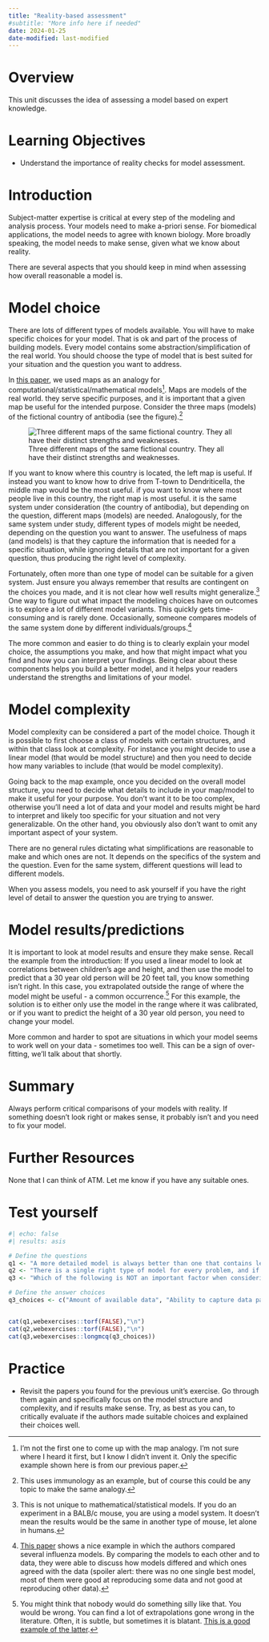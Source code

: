 ```yaml
---
title: "Reality-based assessment"
#subtitle: "More info here if needed"
date: 2024-01-25
date-modified: last-modified
---
```


# Overview

This unit discusses the idea of assessing a model based on expert knowledge.


# Learning Objectives

* Understand the importance of reality checks for model assessment.


# Introduction

Subject-matter expertise is critical at every step of the modeling and analysis process. Your models need to make a-priori sense. For biomedical applications, the model needs to agree with known biology. More broadly speaking, the model needs to make sense, given what we know about reality. 

There are several aspects that you should keep in mind when assessing how overall reasonable a model is.



# Model choice

There are lots of different types of models available. You will have to make specific choices for your model. That is ok and part of the process of building models. Every model contains some abstraction/simplification of the real world. You should choose the type of model that is best suited for your situation and the question you want to address. 

In [this paper](https://www.nature.com/articles/s41577-019-0235-3), we used maps as an analogy for computational/statistical/mathematical models[^1]. Maps are models of the real world. they serve specific purposes, and it is important that a given map be useful for the intended purpose. Consider the three maps (models) of the fictional country of antibodia (see the figure).[^map] 

![Three different maps of the same fictional country. They all have their distinct strengths and weaknesses.](nri-review-modeldetail.png){fig-alt="Three different maps of the same fictional country."}    

[^map]: This uses immunology as an example, but of course this could be any topic to make the same analogy.

If you want to know where this country is located, the left map is useful. If instead you want to know how to drive from T-town to Dendriticella, the middle map would be the most useful. if you want to know where most people live in this country, the right map is most useful. it is the same system under consideration (the country of antibodia), but depending on the question, different maps (models) are needed. Analogously, for the same system under study, different types of models might be needed, depending on the question you want to answer. The usefulness of maps (and models) is that they capture the information that is needed for a specific situation, while ignoring details that are not important for a given question, thus producing the right level of complexity.

[^1]: I'm not the first one to come up with the map analogy. I'm not sure where I heard it first, but I know I didn't invent it. Only the specific example shown here is from our previous paper.

Fortunately, often more than one type of model can be suitable for a given system. Just ensure you always remember that results are contingent on the choices you made, and it is not clear how well results might generalize.[^model] One way to figure out what impact the modeling choices have on outcomes is to explore a lot of different model variants. This quickly gets time-consuming and is rarely done. Occasionally, someone compares models of the same system done by different individuals/groups.[^comparison] 

[^model]: This is not unique to mathematical/statistical models. If you do an experiment in a BALB/c mouse, you are using a model system. It doesn’t mean the results would be the same in another type of mouse, let alone in humans.

[^comparison]: [This paper](https://doi.org/10.1371/journal.pone.0057088) shows a nice example in which the authors compared several influenza models. By comparing the models to each other and to data, they were able to discuss how models differed and which ones agreed with the data (spoiler alert: there was no one single best model, most of them were good at reproducing some data and not good at reproducing other data).

The more common and easier to do thing is to clearly explain your model choice, the assumptions you make, and how that might impact what you find and how you can interpret your findings. Being clear about these components helps you build a better model, and it helps your readers understand the strengths and limitations of your model.


# Model complexity

Model complexity can be considered a part of the model choice. Though it is possible to first choose a class of models with certain structures, and within that class look at complexity. For instance you might decide to use a linear model (that would be model structure) and then you need to decide how many variables to include (that would be model complexity). 

Going back to the map example, once you decided on the overall model structure, you need to decide what details to include in your map/model to make it useful for your purpose. You don't want it to be too complex, otherwise you'll need a lot of data and your model and results might be hard to interpret and likely too specific for your situation and not very generalizable. On the other hand, you obviously also don't want to omit any important aspect of your system. 

There are no general rules dictating what simplifications are reasonable to make and which ones are not. It depends on the specifics of the system and the question. Even for the same system, different questions will lead to different models.

When you assess models, you need to ask yourself if you have the right level of detail to answer the question you are trying to answer.


# Model results/predictions

It is important to look at model results and ensure they make sense. 
Recall the example from the introduction: If you used a linear model to look at correlations between children's age and height, and then use the model to predict that a 30 year old person will be 20 feet tall, you know something isn't right. In this case, you extrapolated outside the range of where the model might be useful - a common occurrence.[^extrapolation] For this example, the solution is to either only use the model in the range where it was calibrated, or if you want to predict the height of a 30 year old person, you need to change your model.

More common and harder to spot are situations in which your model seems to work well on your data - sometimes too well. This can be a sign of over-fitting, we'll talk about that shortly. 

[^extrapolation]: You might think that nobody would do something silly like that. You would be wrong. You can find a lot of extrapolations gone wrong in the literature. Often, it is subtle, but sometimes it is blatant. [This is a good example of the latter](https://www.callingbull.org/case_studies/case_study_gender_gap_running.html).



# Summary

Always perform critical comparisons of your models with reality. If something doesn't look right or makes sense, it probably isn't and you need to fix your model.


# Further Resources

None that I can think of ATM. Let me know if you have any suitable ones.


# Test yourself

```r
#| echo: false
#| results: asis

# Define the questions
q1 <- "A more detailed model is always better than one that contains less details."
q2 <- "There is a single right type of model for every problem, and if you don't get it exactly right, you are screwed."
q3 <- "Which of the following is NOT an important factor when considering model complexity?"

# Define the answer choices
q3_choices <- c("Amount of available data", "Ability to capture data patterns", answer= "Lines of code one needs to write",  "Risk of overfitting")


cat(q1,webexercises::torf(FALSE),"\n")
cat(q2,webexercises::torf(FALSE),"\n")
cat(q3,webexercises::longmcq(q3_choices))
```



# Practice

* Revisit the papers you found for the previous unit's exercise. Go through them again and specifically focus on the model structure and complexity, and if results make sense. Try, as best as you can, to critically evaluate if the authors made suitable choices and explained their choices well. 



